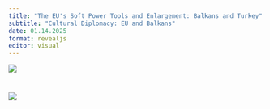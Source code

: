 ```yaml
---
title: "The EU's Soft Power Tools and Enlargement: Balkans and Turkey"
subtitle: "Cultural Diplomacy: EU and Balkans"
date: 01.14.2025
format: revealjs
editor: visual
---
```


![](images/WhatsApp%20Image%202025-05-29%20at%204.35.05%20PM.jpeg)

# ![](images/week%207.png)
